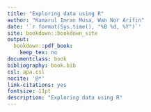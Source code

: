 ```yaml
---
title: "Exploring data using R"
author: "Kamarul Imran Musa, Wan Nor Arifin"
date: '`r format(Sys.time(), "%B %d, %Y")`'
site: bookdown::bookdown_site
output:
  bookdown::pdf_book:
    keep_tex: no
documentclass: book
bibliography: book.bib
csl: apa.csl
nocite: '@*'
link-citations: yes
fontsize: 11pt
description: "Exploring data using R"
---
```

